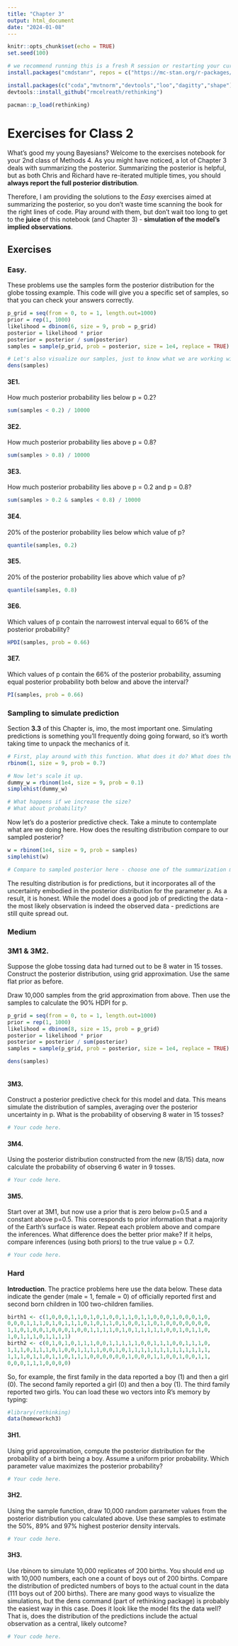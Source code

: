 ```yaml
---
title: "Chapter 3"
output: html_document
date: "2024-01-08"
---
```


```r
knitr::opts_chunk$set(echo = TRUE)
set.seed(100)
```

```r

# we recommend running this is a fresh R session or restarting your current session
install.packages("cmdstanr", repos = c("https://mc-stan.org/r-packages/", getOption("repos")))

install.packages(c("coda","mvtnorm","devtools","loo","dagitty","shape"))
devtools::install_github("rmcelreath/rethinking")

pacman::p_load(rethinking)

```


# Exercises for Class 2

What's good my young Bayesians? Welcome to the exercises notebook for your 2nd class of Methods 4. As you might have noticed, a lot of Chapter 3 deals with summarizing the posterior. Summarizing the posterior is helpful, but as both Chris and Richard have re-iterated multiple times, you should **always report the full posterior distribution**.

Therefore, I am providing the solutions to the *Easy* exercises aimed at summarizing the posterior, so you don't waste time scanning the book for the right lines of code. Play around with them, but don't wait too long to get to the **juice** of this notebook (and Chapter 3) - **simulation of the model's implied observations**.

## Exercises

### Easy.

These problems use the samples form the posterior distribution for the globe tossing example. This code will give you a specific set of samples, so that you can check your answers correctly.

```r

p_grid = seq(from = 0, to = 1, length.out=1000)
prior = rep(1, 1000)
likelihood = dbinom(6, size = 9, prob = p_grid)
posterior = likelihood * prior
posterior = posterior / sum(posterior)
samples = sample(p_grid, prob = posterior, size = 1e4, replace = TRUE)

# Let's also visualize our samples, just to know what we are working with
dens(samples)

```

#### 3E1. 

How much posterior probability lies below p = 0.2?

```r

sum(samples < 0.2) / 10000

```

#### 3E2. 

How much posterior probability lies above p = 0.8?

```r

sum(samples > 0.8) / 10000


```

#### 3E3. 

How much posterior probability lies above p = 0.2 and p = 0.8?

```r

sum(samples > 0.2 & samples < 0.8) / 10000

```

#### 3E4. 

20% of the posterior probability lies below which value of p?

```r

quantile(samples, 0.2)

```

#### 3E5. 

20% of the posterior probability lies above which value of p?

```r

quantile(samples, 0.8)

```

#### 3E6. 

Which values of p contain the narrowest interval equal to 66% of the posterior probability?

```r

HPDI(samples, prob = 0.66)

```

#### 3E7. 

Which values of p contain the 66% of the posterior probability, assuming equal posterior probability both below and above the interval?

```r

PI(samples, prob = 0.66)

```

### Sampling to simulate prediction

Section **3.3** of this Chapter is, imo, the most important one. Simulating predictions is something you'll frequently doing going forward, so it's worth taking time to unpack the mechanics of it.

```r
# First, play around with this function. What does it do? What does the output mean?
rbinom(1, size = 9, prob = 0.7)

# Now let's scale it up.
dummy_w = rbinom(1e4, size = 9, prob = 0.1)
simplehist(dummy_w)

# What happens if we increase the size?
# What about probability?
```

Now let's do a posterior predictive check. Take a minute to contemplate what are we doing here. How does the resulting distribution compare to our sampled posterior?

```r
w = rbinom(1e4, size = 9, prob = samples)
simplehist(w)

# Compare to sampled posterior here - choose one of the summarization methods above! Is it more or less conservative?
```

The resulting distribution is for predictions, but it incorporates all of the uncertainty embodied in the posterior distribution for the parameter p. As a result, it is honest. While the model does a good job of predicting the data - the most likely observation is indeed the observed data - predictions are still quite spread out.

### Medium 

### 3M1 & 3M2. 

Suppose the globe tossing data had turned out to be 8 water in 15 tosses. Construct the posterior distribution, using grid approximation. Use the same flat prior as before.

Draw 10,000 samples from the grid approximation from above. Then use the samples to calculate the 90% HDPI for p.

```r

p_grid = seq(from = 0, to = 1, length.out=1000)
prior = rep(1, 1000)
likelihood = dbinom(8, size = 15, prob = p_grid)
posterior = likelihood * prior
posterior = posterior / sum(posterior)
samples = sample(p_grid, prob = posterior, size = 1e4, replace = TRUE)

dens(samples)

```

```r


```

#### 3M3.

Construct a posterior predictive check for this model and data. This means simulate the distribution of samples, averaging over the posterior uncertainty in p. What is the probability of observing 8 water in 15 tosses?

```r

# Your code here.

```

#### 3M4. 

Using the posterior distribution constructed from the new (8/15) data, now calculate the probability of observing 6 water in 9 tosses.

```r

# Your code here.

```

#### 3M5.

Start over at 3M1, but now use a prior that is zero below p=0.5 and a constant above p=0.5. This corresponds to prior information that a majority of the Earth’s surface is water. Repeat each problem above and compare the inferences. What difference does the better prior make? If it helps, compare inferences (using both priors) to the true value p = 0.7.

```r

# Your code here.

```


### Hard

**Introduction**. The practice problems here use the data below. These data indicate the gender (male = 1, female = 0) of officially reported first and second born children in 100 two-children families.

```r
birth1 <- c(1,0,0,0,1,1,0,1,0,1,0,0,1,1,0,1,1,0,0,0,1,0,0,0,1,0,
0,0,0,1,1,1,0,1,0,1,1,1,0,1,0,1,1,0,1,0,0,1,1,0,1,0,0,0,0,0,0,0,
1,1,0,1,0,0,1,0,0,0,1,0,0,1,1,1,1,0,1,0,1,1,1,1,1,0,0,1,0,1,1,0,
1,0,1,1,1,0,1,1,1,1)
birth2 <- c(0,1,0,1,0,1,1,1,0,0,1,1,1,1,1,0,0,1,1,1,0,0,1,1,1,0,
1,1,1,0,1,1,1,0,1,0,0,1,1,1,1,0,0,1,0,1,1,1,1,1,1,1,1,1,1,1,1,1,
1,1,1,0,1,1,0,1,1,0,1,1,1,0,0,0,0,0,0,1,0,0,0,1,1,0,0,1,0,0,1,1,
0,0,0,1,1,1,0,0,0,0)
```

So, for example, the first family in the data reported a boy (1) and then a girl (0). The second family reported a girl (0) and then a boy (1). The third family reported two girls. You can load these wo vectors into R's memory by typing:

```r

#library(rethinking)
data(homeworkch3)

```

#### 3H1. 

Using grid approximation, compute the posterior distribution for the probability of a birth being a boy. Assume a uniform prior probability. Which parameter value maximizes the posterior probability?

```r

# Your code here.

```

#### 3H2. 

Using the sample function, draw 10,000 random parameter values from the posterior distribution you calculated above. Use these samples to estimate the 50%, 89% and 97% highest posterior density intervals.

```r

# Your code here. 

```

#### 3H3. 

Use rbinom to simulate 10,000 replicates of 200 births. You should end up with 10,000 numbers, each one a count of boys out of 200 births. Compare the distribution of predicted numbers of boys to the actual count in the data (111 boys out of 200 births). There are many good ways to visualize the simulations, but the dens command (part of rethinking package) is probably the easiest way in this case. Does it look like the model fits the data well? That is, does the distribution of the predictions include the actual observation as a central, likely outcome?

```r

# Your code here.

```
